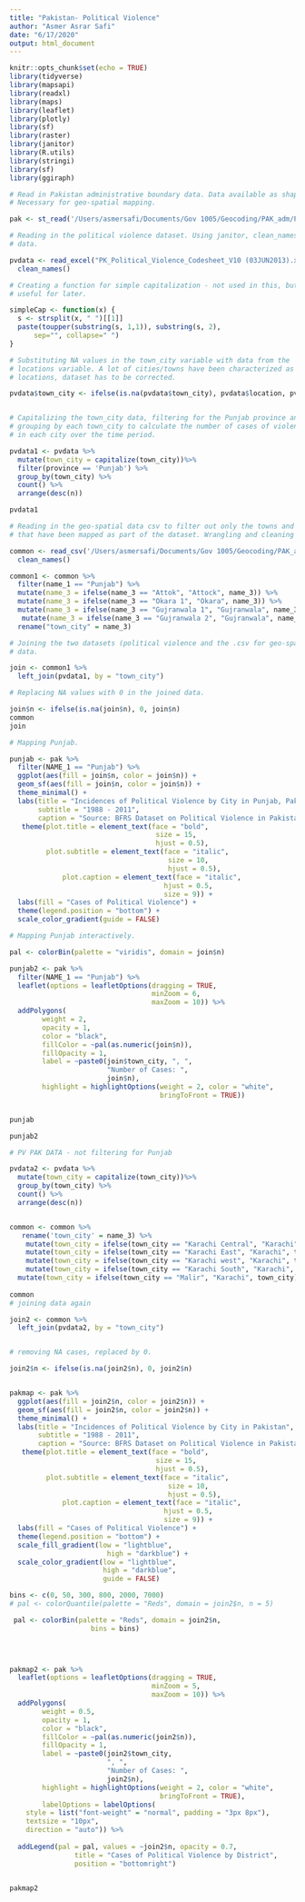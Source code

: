 ```yaml
---
title: "Pakistan- Political Violence"
author: "Asmer Asrar Safi"
date: "6/17/2020"
output: html_document
---
```




```r
knitr::opts_chunk$set(echo = TRUE)
library(tidyverse)
library(mapsapi)
library(readxl)
library(maps)
library(leaflet)
library(plotly)
library(sf)
library(raster)
library(janitor)
library(R.utils)
library(stringi)
library(sf)
library(ggiraph)
```




```r

# Read in Pakistan administrative boundary data. Data available as shapefiles. 
# Necessary for geo-spatial mapping. 

pak <- st_read('/Users/asmersafi/Documents/Gov 1005/Geocoding/PAK_adm/PAK_adm3.shp')

```

```r

# Reading in the political violence dataset. Using janitor, clean_names to clean the
# data. 

pvdata <- read_excel("PK_Political_Violence_Codesheet_V10 (03JUN2013).xls") %>% 
  clean_names()


```

```r

# Creating a function for simple capitalization - not used in this, but
# useful for later. 

simpleCap <- function(x) {
  s <- strsplit(x, " ")[[1]]
  paste(toupper(substring(s, 1,1)), substring(s, 2),
      sep="", collapse=" ")
}

# Substituting NA values in the town_city variable with data from the 
# locations variable. A lot of cities/towns have been characterized as 
# locations, dataset has to be corrected. 

pvdata$town_city <- ifelse(is.na(pvdata$town_city), pvdata$location, pvdata$town_city)


# Capitalizing the town_city data, filtering for the Punjab province and 
# grouping by each town_city to calculate the number of cases of violence
# in each city over the time period. 

pvdata1 <- pvdata %>%
  mutate(town_city = capitalize(town_city))%>% 
  filter(province == 'Punjab') %>%
  group_by(town_city) %>%
  count() %>%
  arrange(desc(n)) 

pvdata1

```


```r

# Reading in the geo-spatial data csv to filter out only the towns and cities
# that have been mapped as part of the dataset. Wrangling and cleaning the data. 

common <- read_csv('/Users/asmersafi/Documents/Gov 1005/Geocoding/PAK_adm/PAK_adm3.csv') %>% 
  clean_names() 

common1 <- common %>% 
  filter(name_1 == "Punjab") %>% 
  mutate(name_3 = ifelse(name_3 == "Attok", "Attock", name_3)) %>% 
  mutate(name_3 = ifelse(name_3 == "Okara 1", "Okara", name_3)) %>% 
  mutate(name_3 = ifelse(name_3 == "Gujranwala 1", "Gujranwala", name_3)) %>% 
   mutate(name_3 = ifelse(name_3 == "Gujranwala 2", "Gujranwala", name_3)) %>% 
  rename("town_city" = name_3)

# Joining the two datasets (political violence and the .csv for geo-spatially coded)
# data. 

join <- common1 %>% 
  left_join(pvdata1, by = "town_city") 

# Replacing NA values with 0 in the joined data. 

join$n <- ifelse(is.na(join$n), 0, join$n)
common
join
```

```r

# Mapping Punjab.  

punjab <- pak %>%  
  filter(NAME_1 == "Punjab") %>% 
  ggplot(aes(fill = join$n, color = join$n)) + 
  geom_sf(aes(fill = join$n, color = join$n)) +
  theme_minimal() +
  labs(title = "Incidences of Political Violence by City in Punjab, Pakistan",
       subtitle = "1988 - 2011", 
       caption = "Source: BFRS Dataset on Political Violence in Pakistan, Empirical Studies of Conflict ") + 
   theme(plot.title = element_text(face = "bold",
                                    size = 15,
                                    hjust = 0.5), 
         plot.subtitle = element_text(face = "italic",
                                       size = 10,
                                       hjust = 0.5),
             plot.caption = element_text(face = "italic",
                                      hjust = 0.5,
                                      size = 9)) +
  labs(fill = "Cases of Political Violence") +
  theme(legend.position = "bottom") + 
  scale_color_gradient(guide = FALSE)

```

```r

# Mapping Punjab interactively. 

pal <- colorBin(palette = "viridis", domain = join$n)

punjab2 <- pak %>% 
  filter(NAME_1 == "Punjab") %>% 
  leaflet(options = leafletOptions(dragging = TRUE,
                                   minZoom = 6,
                                   maxZoom = 10)) %>% 
  addPolygons(
        weight = 2,
        opacity = 1,
        color = "black",
        fillColor = ~pal(as.numeric(join$n)),
        fillOpacity = 1,
        label = ~paste0(join$town_city, ", ", 
                        "Number of Cases: ", 
                        join$n),
        highlight = highlightOptions(weight = 2, color = "white", 
                                     bringToFront = TRUE))


punjab 

punjab2 

```

```r

# PV PAK DATA - not filtering for Punjab

pvdata2 <- pvdata %>%
  mutate(town_city = capitalize(town_city))%>% 
  group_by(town_city) %>%
  count() %>%
  arrange(desc(n)) 


common <- common %>%
   rename('town_city' = name_3) %>%
    mutate(town_city = ifelse(town_city == "Karachi Central", "Karachi", town_city)) %>%
    mutate(town_city = ifelse(town_city == "Karachi East", "Karachi", town_city)) %>%
    mutate(town_city = ifelse(town_city == "Karachi west", "Karachi", town_city)) %>%
    mutate(town_city = ifelse(town_city == "Karachi South", "Karachi", town_city)) %>%
  mutate(town_city = ifelse(town_city == "Malir", "Karachi", town_city))
  
common
# joining data again

join2 <- common %>% 
  left_join(pvdata2, by = "town_city") 


# removing NA cases, replaced by 0.

join2$n <- ifelse(is.na(join2$n), 0, join2$n)


pakmap <- pak %>%
  ggplot(aes(fill = join2$n, color = join2$n)) +
  geom_sf(aes(fill = join2$n, color = join2$n)) +
  theme_minimal() +
  labs(title = "Incidences of Political Violence by City in Pakistan",
       subtitle = "1988 - 2011",
       caption = "Source: BFRS Dataset on Political Violence in Pakistan, Empirical Studies of Conflict ") +
   theme(plot.title = element_text(face = "bold",
                                    size = 15,
                                    hjust = 0.5),
         plot.subtitle = element_text(face = "italic",
                                       size = 10,
                                       hjust = 0.5),
             plot.caption = element_text(face = "italic",
                                      hjust = 0.5,
                                      size = 9)) +
  labs(fill = "Cases of Political Violence") +
  theme(legend.position = "bottom") +
  scale_fill_gradient(low = "lightblue", 
                        high = "darkblue") +
  scale_color_gradient(low = "lightblue", 
                       high = "darkblue",
                       guide = FALSE)


```


```r

bins <- c(0, 50, 300, 800, 2000, 7000)
# pal <- colorQuantile(palette = "Reds", domain = join2$n, n = 5)

 pal <- colorBin(palette = "Reds", domain = join2$n,
                    bins = bins)
  



pakmap2 <- pak %>% 
  leaflet(options = leafletOptions(dragging = TRUE,
                                   minZoom = 5,
                                   maxZoom = 10)) %>% 
  addPolygons(
        weight = 0.5,
        opacity = 1,
        color = "black",
        fillColor = ~pal(as.numeric(join2$n)),
        fillOpacity = 1,
        label = ~paste0(join2$town_city, 
                        ", ", 
                        "Number of Cases: ", 
                        join2$n),
        highlight = highlightOptions(weight = 2, color = "white", 
                                     bringToFront = TRUE),
        labelOptions = labelOptions(
    style = list("font-weight" = "normal", padding = "3px 8px"),
    textsize = "10px",
    direction = "auto")) %>% 
  
  addLegend(pal = pal, values = ~join2$n, opacity = 0.7,
                title = "Cases of Political Violence by District",
                position = "bottomright")


pakmap2

```




